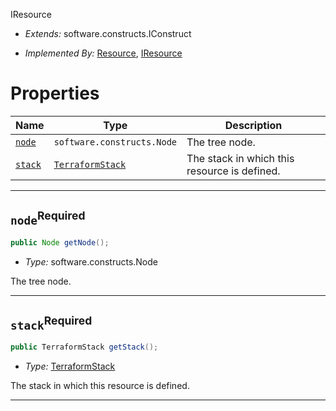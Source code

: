  IResource <a name="IResource" id="cdktf.IResource"></a>

- *Extends:* software.constructs.IConstruct

- *Implemented By:* <a href="#cdktf.Resource">Resource</a>, <a href="#cdktf.IResource">IResource</a>


# Properties <a name="Properties" id="Properties"></a>

| **Name** | **Type** | **Description** |
| --- | --- | --- |
| <code><a href="#cdktf.IResource.property.node">node</a></code> | <code>software.constructs.Node</code> | The tree node. |
| <code><a href="#cdktf.IResource.property.stack">stack</a></code> | <code><a href="#cdktf.TerraformStack">TerraformStack</a></code> | The stack in which this resource is defined. |

---

## `node`<sup>Required</sup> <a name="node" id="cdktf.IResource.property.node"></a>

```java
public Node getNode();
```

- *Type:* software.constructs.Node

The tree node.

---

## `stack`<sup>Required</sup> <a name="stack" id="cdktf.IResource.property.stack"></a>

```java
public TerraformStack getStack();
```

- *Type:* <a href="#cdktf.TerraformStack">TerraformStack</a>

The stack in which this resource is defined.

---
